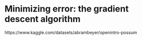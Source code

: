 # Minimizing error: the gradient descent algorithm {#sec-gradientdescent}

https://www.kaggle.com/datasets/abrambeyer/openintro-possum